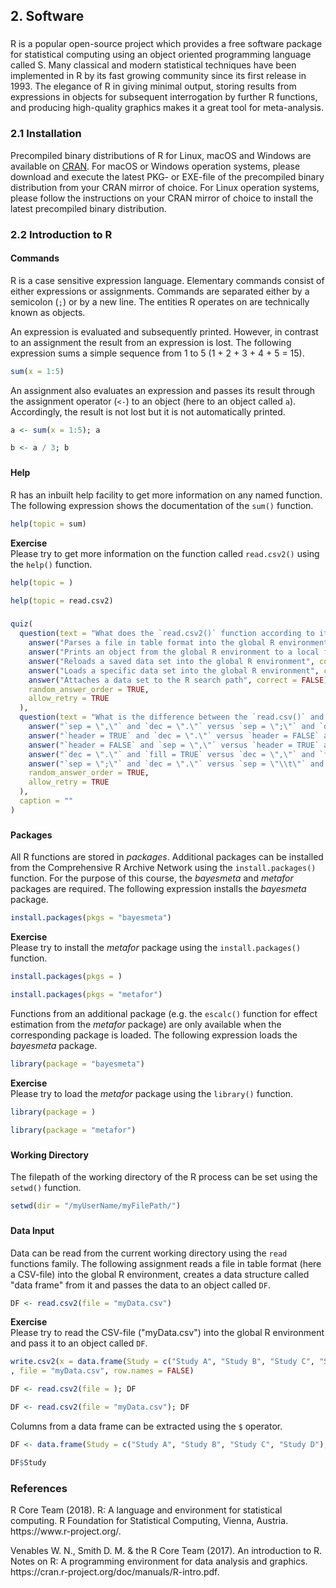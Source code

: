 ## **2. Software**
### 
R is a popular open-source project which provides a free software package for statistical computing using an object oriented programming language called S. Many classical and modern statistical techniques have been implemented in R by its fast growing community since its first release in 1993. The elegance of R in giving minimal output, storing results from expressions in objects for subsequent interrogation by further R functions, and producing high-quality graphics makes it a great tool for meta-analysis.

### **2.1 Installation**
Precompiled binary distributions of R for Linux, macOS and Windows are available on [CRAN](https://cran.r-project.org). For macOS or Windows operation systems, please download and execute the latest PKG- or EXE-file of the precompiled binary distribution from your CRAN mirror of choice. For Linux operation systems, please follow the instructions on your CRAN mirror of choice to install the latest precompiled binary distribution.

### **2.2 Introduction to R**
#### **Commands**
R is a case sensitive expression language. Elementary commands consist of either expressions or assignments. Commands are separated either by a semicolon (`;`) or by a new line. The entities R operates on are technically known as objects.  

An expression is evaluated and subsequently printed. However, in contrast to an assignment the result from an expression is lost. The following expression sums a simple sequence from 1 to 5 (1 + 2 + 3 + 4 + 5 = 15).  
```r
sum(x = 1:5)
```

An assignment also evaluates an expression and passes its result through the assignment operator (`<-`) to an object (here to an object called `a`). Accordingly, the result is not lost but it is not automatically printed.
```r
a <- sum(x = 1:5); a
```

```r
b <- a / 3; b
```
###
#### **Help**
R has an inbuilt help facility to get more information on any named function. The following expression shows the documentation of the `sum()` function.

```r
help(topic = sum)
```

**Exercise**  
Please try to get more information on the function called `read.csv2()` using the `help()` function.
```r
help(topic = )
```
```r
help(topic = read.csv2)
```

###
```r
quiz(
  question(text = "What does the `read.csv2()` function according to its description?",
    answer("Parses a file in table format into the global R environment", correct = TRUE),
    answer("Prints an object from the global R environment to a local file", correct = FALSE),
    answer("Reloads a saved data set into the global R environment", correct = FALSE),
    answer("Loads a specific data set into the global R environment", correct = FALSE),
    answer("Attaches a data set to the R search path", correct = FALSE),
    random_answer_order = TRUE,
    allow_retry = TRUE
  ),
  question(text = "What is the difference between the `read.csv()` and `read.csv2()` functions according to their default arguments?",
    answer("`sep = \",\"` and `dec = \".\"` versus `sep = \";\"` and `dec = \",\"`", correct = TRUE),
    answer("`header = TRUE` and `dec = \".\"` versus `header = FALSE` and `dec = \",\"`", correct = FALSE),
    answer("`header = FALSE` and `sep = \",\"` versus `header = TRUE` and `sep = \";\"`", correct = FALSE),
    answer("`dec = \".\"` and `fill = TRUE` versus `dec = \",\"` and `fill = FALSE`", correct = FALSE),
    answer("`sep = \";\"` and `dec = \".\"` versus `sep = \"\\t\"` and `dec = \",\"`", correct = FALSE),
    random_answer_order = TRUE,
    allow_retry = TRUE
  ),
  caption = ""
)
```

###
#### **Packages**
All R functions are stored in *packages*. Additional packages can be installed from the Comprehensive R Archive Network using the `install.packages()` function. For the purpose of this course, the *bayesmeta* and *metafor* packages are required. The following expression installs the *bayesmeta* package.

```r
install.packages(pkgs = "bayesmeta")
```  
  
**Exercise**  
Please try to install the *metafor* package using the `install.packages()` function.
```r
install.packages(pkgs = )
```
```r
install.packages(pkgs = "metafor")
```

Functions from an additional package (e.g. the `escalc()` function for effect estimation from the *metafor* package) are only available when the corresponding package is loaded. The following expression loads the *bayesmeta* package.
```r
library(package = "bayesmeta")
```

**Exercise**  
Please try to load the *metafor* package using the `library()` function.
```r
library(package = )
```
```r
library(package = "metafor")
```

###
#### **Working Directory**
The filepath of the working directory of the R process can be set using the `setwd()` function.
```r
setwd(dir = "/myUserName/myFilePath/")
```

###
#### **Data Input**
Data can be read from the current working directory using the `read` functions family. The following assignment reads a file in table format (here a CSV-file) into the global R environment, creates a data structure called \"data frame\" from it and passes the data to an object called `DF`.
```r
DF <- read.csv2(file = "myData.csv")
```

**Exercise**  
Please try to read the CSV-file (\"myData.csv\") into the global R environment and pass it to an object called `DF`.
```r
write.csv2(x = data.frame(Study = c("Study A", "Study B", "Study C", "Study D"), ai = c(9, 110, 95, 315), bi = c(102, 310, 314, 282), ci = c(11, 120, 106, 354), di = c(331, 327, 306, 268))
, file = "myData.csv", row.names = FALSE)
```
```r
DF <- read.csv2(file = ); DF
```
```r
DF <- read.csv2(file = "myData.csv"); DF
```

Columns from a data frame can be extracted using the `$` operator.
```r
DF <- data.frame(Study = c("Study A", "Study B", "Study C", "Study D"), ai = c(9, 110, 95, 315), bi = c(102, 310, 314, 282), ci = c(11, 120, 106, 354), di = c(331, 327, 306, 268))
```
```r
DF$Study
```

### **References**
R Core Team (2018). R: A language and environment for statistical computing. R Foundation for Statistical Computing, Vienna, Austria. https://www.r-project.org/.  

Venables W. N., Smith D. M. & the R Core Team (2017). An introduction to R. Notes on R: A programming environment for data analysis and graphics. https://cran.r-project.org/doc/manuals/R-intro.pdf.  